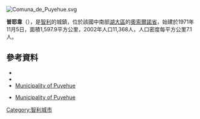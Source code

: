 [[Image:Comuna_de_Puyehue.svg|right]]
{{Coord|40|41|S|72|36|W|display=title}}

'''普耶韋'''（{{lang-es|Puyehue}}），是[[智利|智利]]的城鎮，位於該國中南部[[湖大區|湖大區]]的[[奧索爾諾省|奧索爾諾省]]，始建於1971年11月5日，面積1,597.9平方公里，2002年人口11,368人，人口密度每平方公里7.1人。

==參考資料==
*{{Cite web |url = http://www.puyehuechile.cl/ |title = Municipality of Puyehue |accessdate = 13 December 2010 |language = es |archive-url = https://web.archive.org/web/20100808014545/http://www.puyehuechile.cl/ |archive-date = 2010-08-08 |dead-url = yes }}
*{{Cite web |url= http://www.ine.cl/canales/chile_estadistico/censos_poblacion_vivienda/censo_pobl_vivi.php |title= National Statistics Institute |accessdate= 13 December 2010 |language= es |archive-date= 2010-07-15 |archive-url= https://web.archive.org/web/20100715195638/http://www.ine.cl/canales/chile_estadistico/censos_poblacion_vivienda/censo_pobl_vivi.php |dead-url= no }}
*[https://web.archive.org/web/20100808014545/http://www.puyehuechile.cl/ Municipality of Puyehue]
* {{es icon}} [https://web.archive.org/web/20100808014545/http://www.puyehuechile.cl/ Municipality of Puyehue]

{{Chile-geo-stub}}
[[Category:智利城市|Category:智利城市]]